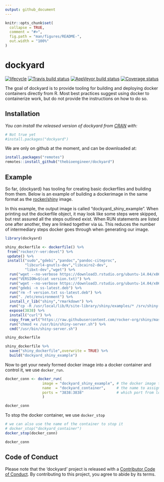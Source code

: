```yaml
---
output: github_document
---
```


<!-- README.md is generated from README.Rmd. Please edit that file -->

```r
knitr::opts_chunk$set(
  collapse = TRUE,
  comment = "#>",
  fig.path = "man/figures/README-",
  out.width = "100%"
)
```
# dockyard


[![lifecycle](https://img.shields.io/badge/lifecycle-experimental-orange.svg)](https://www.tidyverse.org/lifecycle/#experimental)
[![Travis build status](https://travis-ci.org/thebioengineer/dockyard.svg?branch=master)](https://travis-ci.org/thebioengineer/dockyard)
[![AppVeyor build status](https://ci.appveyor.com/api/projects/status/github/thebioengineer/dockyard?branch=master&svg=true)](https://ci.appveyor.com/project/thebioengineer/dockyard)
[![Coverage status](https://codecov.io/gh/thebioengineer/dockyard/branch/master/graph/badge.svg)](https://codecov.io/github/thebioengineer/dockyard?branch=master)
  
The goal of dockyard is to provide tooling for building and deploying docker containers directly from R. Most best practices suggest using docker to containerize work, but do not provide the instructions on how to do so. 


## Installation

_You can install the released version of dockyard from [CRAN](https://CRAN.R-project.org) with:_

``` r
# Not true yet
#install.packages("dockyard")
```

We are only on github at the moment, and can be downloaded at:

``` r
install.packages("remotes")
remotes::install_github("thebioengineer/dockyard")
```

## Example

So far, {dockyard} has tooling for creating basic dockerfiles and building from them.
Below is an example of building a dockerimage in the same format as the 
[rocker/shiny](https://hub.docker.com/r/rocker/shiny) image.

In this example, the output image is called "dockyard_shiny_example". When printing out
the dockerfile object, it may look like some steps were skipped, but rest assured all
the steps outlined exist. When RUN statements are listed one after another, they are
linked together via `&&`. This reduces the number of intermediary steps docker goes
through when generating our image.

```r
library(dockyard)

shiny_dockerfile <- dockerfile() %>%
 from("rocker/r-ver:devel") %>%
 update() %>%
 install("sudo","gdebi","pandoc","pandoc-citeproc",
         "libcurl4-gnutls-dev","libcairo2-dev",
         "libxt-dev","wget") %>%
  run("wget --no-verbose https://download3.rstudio.org/ubuntu-14.04/x86_64/VERSION -O version.txt") %>%
  run("VERSION=$(cat version.txt)") %>%
  run("wget --no-verbose https://download3.rstudio.org/ubuntu-14.04/x86_64/shiny-server-$VERSION-amd64.deb -O ss-latest.deb") %>%
  run("gdebi -n ss-latest.deb") %>%
  run("rm -f version.txt ss-latest.deb") %>%
  run(". /etc/environment") %>%
  install_r_lib("shiny","rmarkdown") %>%
  run("cp -R /usr/local/lib/R/site-library/shiny/examples/* /srv/shiny-server/") %>%
  expose(3838) %>%
  install("curl") %>% 
  copy_from_url("https://raw.githubusercontent.com/rocker-org/shiny/master/shiny-server.sh","/usr/bin/shiny-server.sh") %>%
  run("chmod +x /usr/bin/shiny-server.sh") %>%
  cmd("/usr/bin/shiny-server.sh") 

shiny_dockerfile
```

```r
shiny_dockerfile %>% 
  save("shiny_dockerfile",overwrite = TRUE) %>% 
  build("dockyard_shiny_example")

```

Now to get your newly formed docker image into a docker container and control it, we use `docker_run`.

```r

docker_conn <- docker_run(
                 image = "dockyard_shiny_example", # the docker image to use
                 name  = "dockyard_container",     # the name to assign to the docker container
                 ports = "3838:3838"               # which port from local to connect to in the container 
                 ) 

docker_conn

```

To stop the docker container, we use `docker_stop`


```r
# we can also use the name of the container to stop it
# docker_stop("dockyard_container")
docker_stop(docker_conn)

docker_conn
```

## Code of Conduct

Please note that the 'dockyard' project is released with a [Contributor Code of Conduct](CODE_OF_CONDUCT.md). By contributing to this project, you agree to abide by its terms.
